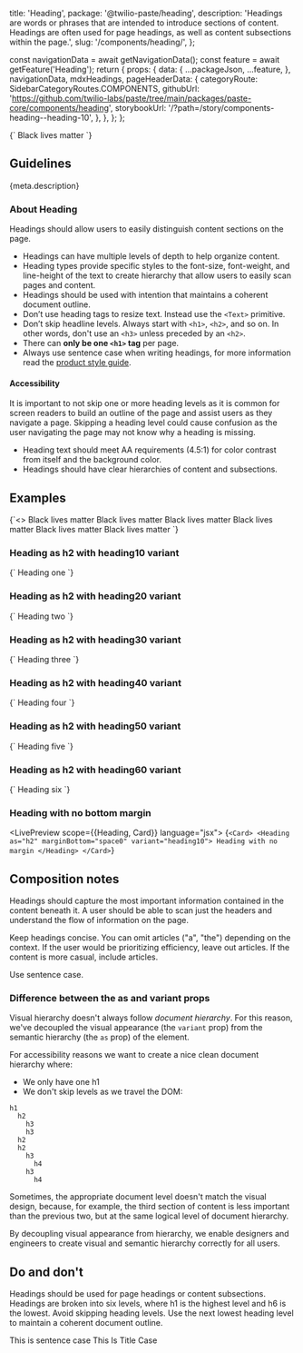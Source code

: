   title: 'Heading',
  package: '@twilio-paste/heading',
  description:
    'Headings are words or phrases that are intended to introduce sections of content. Headings are often used for page headings, as well as content subsections within the page.',
  slug: '/components/heading/',
};



  const navigationData = await getNavigationData();
  const feature = await getFeature('Heading');
  return {
    props: {
      data: {
        ...packageJson,
        ...feature,
      },
      navigationData,
      mdxHeadings,
      pageHeaderData: {
        categoryRoute: SidebarCategoryRoutes.COMPONENTS,
        githubUrl: 'https://github.com/twilio-labs/paste/tree/main/packages/paste-core/components/heading',
        storybookUrl: '/?path=/story/components-heading--heading-10',
      },
    },
  };
};

<LivePreview scope={{Heading}} language="jsx">
  {`<Heading as="h1" variant="heading10" marginBottom="space0">
  Black lives matter
</Heading>`}
</LivePreview>

## Guidelines

<Paragraph>{meta.description}</Paragraph>

### About Heading

Headings should allow users to easily distinguish content sections on the page.

- Headings can have multiple levels of depth to help organize content.
- Heading types provide specific styles to the font-size, font-weight, and line-height of the text to create hierarchy that allow users to easily scan pages and content.
- Headings should be used with intention that maintains a coherent document outline.
- Don’t use heading tags to resize text. Instead use the `<Text>` primitive.
- Don’t skip headline levels. Always start with `<h1>`, `<h2>`, and so on. In other words, don't use an `<h3>` unless preceded by an `<h2>`.
- There can **only be one `<h1>` tag** per page.
- Always use sentence case when writing headings, for more information read the [product style guide](/foundations/content/product-style-guide/#sentence-case).

#### Accessibility

It is important to not skip one or more heading levels as it is common for screen readers to build an outline of the page and assist users as they navigate a page. Skipping a heading level could cause confusion as the user navigating the page may not know why a heading is missing.

- Heading text should meet AA requirements (4.5:1) for color contrast from itself and the background color.
- Headings should have clear hierarchies of content and subsections.

## Examples

<LivePreview scope={{Heading}} language="jsx">
  {`<>
<Heading as="h1" variant="heading10">
  Black lives matter
</Heading>

<Heading as="h2" variant="heading20">
  Black lives matter
</Heading>

<Heading as="h3" variant="heading30">
  Black lives matter
</Heading>

<Heading as="h4" variant="heading40">
  Black lives matter
</Heading>

<Heading as="h5" variant="heading50">
  Black lives matter
</Heading>

<Heading as="h6" variant="heading60">
  Black lives matter
</Heading>
</>`}
</LivePreview>

### Heading as h2 with heading10 variant

<LivePreview scope={{Heading}} language="jsx">
  {`<Heading as="h2" variant="heading10">
  Heading one
</Heading>`}
</LivePreview>

### Heading as h2 with heading20 variant

<LivePreview scope={{Heading}} language="jsx">
  {`<Heading as="h2" variant="heading20">
  Heading two
</Heading>`}
</LivePreview>

### Heading as h2 with heading30 variant

<LivePreview scope={{Heading}} language="jsx">
  {`<Heading as="h2" variant="heading30">
  Heading three
</Heading>`}
</LivePreview>

### Heading as h2 with heading40 variant

<LivePreview scope={{Heading}} language="jsx">
  {`<Heading as="h2" variant="heading40">
  Heading four
</Heading>`}
</LivePreview>

### Heading as h2 with heading50 variant

<LivePreview scope={{Heading}} language="jsx">
  {`<Heading as="h2" variant="heading50">
  Heading five
</Heading>`}
</LivePreview>

### Heading as h2 with heading60 variant

<LivePreview scope={{Heading}} language="jsx">
  {`<Heading as="h2" variant="heading60">
  Heading six
</Heading>`}
</LivePreview>

### Heading with no bottom margin

<LivePreview scope={{Heading, Card}} language="jsx">
  {`<Card>
  <Heading as="h2" marginBottom="space0" variant="heading10">
    Heading with no margin
  </Heading>
</Card>`}
</LivePreview>

## Composition notes

Headings should capture the most important information contained in the content beneath it. A user should be able to scan just the headers and understand the flow of information on the page.

Keep headings concise. You can omit articles ("a", "the") depending on the context. If the user would be prioritizing efficiency, leave out articles. If the content is more casual, include articles.

Use sentence case.

### Difference between the as and variant props

Visual hierarchy doesn't always follow <em>document hierarchy</em>. For
this reason, we've decoupled the visual appearance (the `variant` prop)
from the semantic hierarchy (the `as` prop) of the element.

For accessibility reasons we want to create a nice clean document hierarchy where:

- We only have one h1
- We don't skip levels as we travel the DOM:

```
h1
  h2
    h3
    h3
  h2
  h2
    h3
      h4
    h3
      h4
```

Sometimes, the appropriate document level doesn't match the visual design,
because, for example, the third section of content is less important than
the previous two, but at the same logical level of document hierarchy.

By decoupling visual appearance from hierarchy, we enable designers
and engineers to create visual and semantic hierarchy correctly for all users.

## Do and don't

Headings should be used for page headings or content subsections. Headings are broken into six levels, where h1 is the highest level and h6 is the lowest. Avoid skipping heading levels. Use the next lowest heading level to maintain a coherent document outline.

<DoDont>
  <Do title="Do" body="Use sentence case in headings." center>
    <Heading as="h2" variant="heading10">
      This is sentence case
    </Heading>
  </Do>
  <Dont title="Don't" body="Don’t use title case." center>
    <Heading as="h2" variant="heading10">
      This Is Title Case
    </Heading>
  </Dont>
</DoDont>

<DoDont>
  <Do title="Do" body="Use headings for page headings and to organize content on the page." />
  <Dont title="Don't" body="Don’t use headings for pure stylistic purposes." />
</DoDont>

<DoDont>
  <Do title="Do" body="Use headings in order." />
  <Dont title="Don't" body="Don’t skip levels or put smaller headings before larger headings." />
</DoDont>
